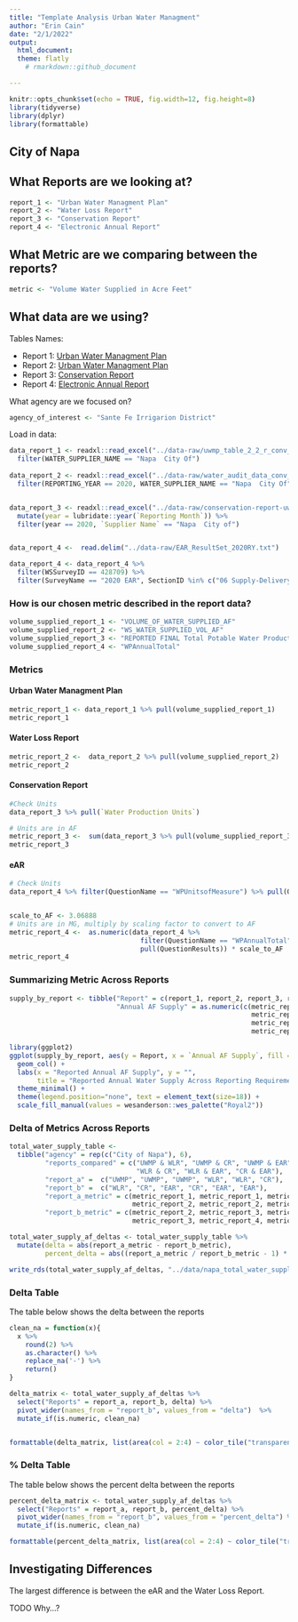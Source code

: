 ```yaml
---
title: "Template Analysis Urban Water Managment"
author: "Erin Cain"
date: "2/1/2022"
output: 
  html_document:
  theme: flatly
    # rmarkdown::github_document

---
```


```r
knitr::opts_chunk$set(echo = TRUE, fig.width=12, fig.height=8)
library(tidyverse)
library(dplyr)
library(formattable)
```

## City of Napa
 
## What Reports are we looking at? 

```r
report_1 <- "Urban Water Managment Plan"
report_2 <- "Water Loss Report"
report_3 <- "Conservation Report"
report_4 <- "Electronic Annual Report"
```

## What Metric are we comparing between the reports?

```r
metric <- "Volume Water Supplied in Acre Feet"
```

## What data are we using?

Tables Names: 

* Report 1: [Urban Water Managment Plan](https://wuedata.water.ca.gov/uwmp_export_2020.asp)
* Report 2: [Urban Water Managment Plan](https://wuedata.water.ca.gov/awwa_export)
* Report 3: [Conservation Report](https://www.waterboards.ca.gov/water_issues/programs/conservation_portal/conservation_reporting.html)
* Report 4: [Electronic Annual Report](https://www.waterboards.ca.gov/drinking_water/certlic/drinkingwater/eardata.html)

What agency are we focused on? 

```r
agency_of_interest <- "Sante Fe Irrigarion District"
```


Load in data: 
```r
data_report_1 <- readxl::read_excel("../data-raw/uwmp_table_2_2_r_conv_to_af.xlsx") %>% 
  filter(WATER_SUPPLIER_NAME == "Napa  City Of")
  
data_report_2 <- readxl::read_excel("../data-raw/water_audit_data_conv_to_af.xlsx") %>% 
  filter(REPORTING_YEAR == 2020, WATER_SUPPLIER_NAME == "Napa  City Of") 


data_report_3 <- readxl::read_excel("../data-raw/conservation-report-uw-supplier-data120721.xlsx") %>% 
  mutate(year = lubridate::year(`Reporting Month`)) %>%
  filter(year == 2020, `Supplier Name` == "Napa  City of")


data_report_4 <-  read.delim("../data-raw/EAR_ResultSet_2020RY.txt")

data_report_4 <- data_report_4 %>%
  filter(WSSurveyID == 428709) %>%
  filter(SurveyName == "2020 EAR", SectionID %in% c("06 Supply-Delivery", "01 Intro")) 

```

### How is our chosen metric described in the report data?

```r
volume_supplied_report_1 <- "VOLUME_OF_WATER_SUPPLIED_AF"
volume_supplied_report_2 <- "WS_WATER_SUPPLIED_VOL_AF"
volume_supplied_report_3 <- "REPORTED FINAL Total Potable Water Production"
volume_supplied_report_4 <- "WPAnnualTotal"
```


### Metrics {.tabset}

#### Urban Water Managment Plan

```r
metric_report_1 <- data_report_1 %>% pull(volume_supplied_report_1)
metric_report_1
```

#### Water Loss Report 

```r
metric_report_2 <-  data_report_2 %>% pull(volume_supplied_report_2)
metric_report_2 

```

#### Conservation Report 

```r
#Check Units
data_report_3 %>% pull(`Water Production Units`) 

# Units are in AF
metric_report_3 <-  sum(data_report_3 %>% pull(volume_supplied_report_3))
metric_report_3 
```

#### eAR

```r
# Check Units 
data_report_4 %>% filter(QuestionName == "WPUnitsofMeasure") %>% pull(QuestionResults)


scale_to_AF <- 3.06888
# Units are in MG, multiply by scaling factor to convert to AF
metric_report_4 <-  as.numeric(data_report_4 %>% 
                                 filter(QuestionName == "WPAnnualTotal") %>%
                                 pull(QuestionResults)) * scale_to_AF
metric_report_4 
```

### Summarizing Metric Across Reports 

```r
supply_by_report <- tibble("Report" = c(report_1, report_2, report_3, report_4),
                           "Annual AF Supply" = as.numeric(c(metric_report_1, 
                                                             metric_report_2, 
                                                             metric_report_3, 
                                                             metric_report_4)))
```

```r
library(ggplot2)
ggplot(supply_by_report, aes(y = Report, x = `Annual AF Supply`, fill = Report)) +
  geom_col() + 
  labs(x = "Reported Annual AF Supply", y = "", 
       title = "Reported Annual Water Supply Across Reporting Requirements") +
  theme_minimal() +
  theme(legend.position="none", text = element_text(size=18)) + 
  scale_fill_manual(values = wesanderson::wes_palette("Royal2"))

```

### Delta of Metrics Across Reports {.tabset}

```r
total_water_supply_table <- 
  tibble("agency" = rep(c("City of Napa"), 6),
         "reports_compared" = c("UWMP & WLR", "UWMP & CR", "UWMP & EAR", 
                                "WLR & CR", "WLR & EAR", "CR & EAR"),
         "report_a" =  c("UWMP", "UWMP", "UWMP", "WLR", "WLR", "CR"),
         "report_b" =  c("WLR", "CR", "EAR", "CR", "EAR", "EAR"),
         "report_a_metric" = c(metric_report_1, metric_report_1, metric_report_1, 
                               metric_report_2, metric_report_2, metric_report_3), 
         "report_b_metric" = c(metric_report_2, metric_report_3, metric_report_4, 
                               metric_report_3, metric_report_4, metric_report_4),)

total_water_supply_af_deltas <- total_water_supply_table %>% 
  mutate(delta = abs(report_a_metric - report_b_metric), 
         percent_delta = abs((report_a_metric / report_b_metric - 1) * 100))

write_rds(total_water_supply_af_deltas, "../data/napa_total_water_supply_af_deltas.rds")
```

### Delta Table 

The table below shows the delta between the reports

```r

clean_na = function(x){
  x %>%
    round(2) %>%
    as.character() %>%
    replace_na('-') %>%
    return()
}

delta_matrix <- total_water_supply_af_deltas %>% 
  select("Reports" = report_a, report_b, delta) %>%
  pivot_wider(names_from = "report_b", values_from = "delta")  %>%
  mutate_if(is.numeric, clean_na)


formattable(delta_matrix, list(area(col = 2:4) ~ color_tile("transparent", "pink")))
```

### % Delta Table 

The table below shows the percent delta between the reports

```r
percent_delta_matrix <- total_water_supply_af_deltas %>% 
  select("Reports" = report_a, report_b, percent_delta) %>%
  pivot_wider(names_from = "report_b", values_from = "percent_delta") %>%
  mutate_if(is.numeric, clean_na)

formattable(percent_delta_matrix, list(area(col = 2:4) ~ color_tile("transparent", "pink")))
```


## Investigating Differences 

The largest difference is between the eAR and the Water Loss Report. 

TODO Why...?

